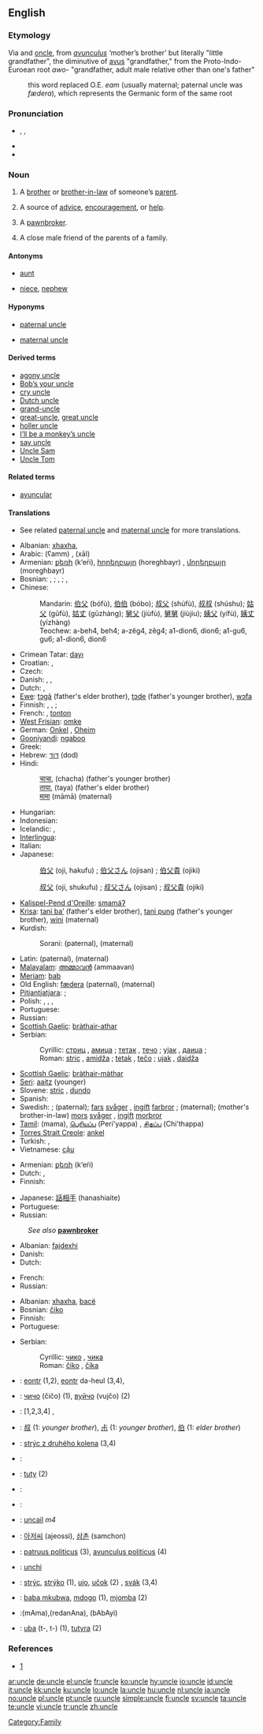 {{rfc|Tamil has its own script; Vietnamese translations}}
==English==

===Etymology===
Via {{ME.}} and {{OF.}} [[oncle]], from {{L.}} ''[[avunculus]]'' ‘mother’s brother’ but literally "little grandfather", the diminutive of [[avus]] "grandfather," from the Proto-Indo-Euroean root ''awo-'' "grandfather, adult male relative other than one's father"
: this word replaced O.E. ''eam'' (usually maternal; paternal uncle was ''fædera''), which represents the Germanic form of the same root

===Pronunciation===
* {{enPR|ŭngʹkəl}}, {{IPA|/ˈʌŋkəl/}}, {{SAMPA|"VNk@l}}
* {{audio|en-us-uncle.ogg|Audio (US)}}
* {{rhymes|ʌŋkəl}}

===Noun===
{{en-noun}}

# A [[brother]] or [[brother-in-law]] of someone’s [[parent]].
# {{context|figuratively}} A source of [[advice]], [[encouragement]], or [[help]].
# {{context|UK|informal}} A [[pawnbroker]].
# {{context|Southern US|colloquial}} A close male friend of the parents of a family.

====Antonyms====
* {{italbrac|with regard to gender}} [[aunt]]
* {{italbrac|with regard to ancestry}} [[niece]], [[nephew]]

====Hyponyms====
* {{italbrac|brother of someone’s father}} [[paternal uncle]]
* {{italbrac|brother of someone’s mother}} [[maternal uncle]]

====Derived terms====
* [[agony uncle]]
* [[Bob’s your uncle]]
* [[cry uncle]]
* [[Dutch uncle]]
* [[grand-uncle]]
* [[great-uncle]], [[great uncle]]
* [[holler uncle]]
* [[I’ll be a monkey’s uncle]]
* [[say uncle]]
* [[Uncle Sam]]
* [[Uncle Tom]]

====Related terms====
* [[avuncular]]

====Translations====
* See related [[paternal uncle]] and [[maternal uncle]] for more translations.

{{trans-top|brother (or brother-in-law) of someone’s parent}}
* Albanian: [[xhaxha]], {{t+|sq|dajë|xs=Albanian}}
* Arabic: {{Arab|[[عم]]}} (ʕamm) {{m}} {{italbrac|paternal}}, {{Arab|[[خال]]}} (xāl) {{m}} {{italbrac|maternal}}
* Armenian: [[քեռի]] (k‘eŕi), [[հորեղբայր]] (horeghbayr) {{italbrac|paternal}}, [[մորեղբայր]] (moreghbayr) {{italbrac|maternal}}
* Bosnian: {{italbrac|paternal}} {{t-|bs|stric|m}}, {{t-|bs|amidža|m}}; {{italbrac|brother-in-law of parent}} {{t-|bs|tetak|m}}, {{t-|bs|tečo|m}}; {{italbrac|maternal}} {{t-|bs|ujak|m}}, {{t-|bs|daidža|m}}
* Chinese:
*: Mandarin: {{italbrac|father’s elder brother}} [[伯父]] (bófù), [[伯伯]] (bóbo); {{italbrac|father’s younger brother}} [[叔父]] (shúfù), [[叔叔]] (shúshu); {{italbrac|father's brother-in-law}} [[姑父]] (gūfù), [[姑丈]] (gūzhàng); {{italbrac|maternal}} [[舅父]] (jiùfù), [[舅舅]] (jiùjiu); {{italbrac|mother's brother-in-law}}[[姨父]] (yífù), [[姨丈]] (yízhàng)
*: Teochew: {{italbrac|father’s elder brother}} a-beh4, beh4; {{italbrac|father’s younger brother}} a-zêg4, zêg4; {{italbrac|father's brother-in-law}} a1-dion6, dion6; {{italbrac|maternal}} a1-gu6, gu6; {{italbrac|mother's brother-in-law}} a1-dion6, dion6 {{italbrac|mother's brother-in-law}}
* Crimean Tatar: [[dayı]]
* Croatian: {{t+|hr|stric|m}} {{italbrac|paternal}}, {{t+|hr|ujak|m}} {{italbrac|maternal}}
* Czech: {{t-|cs|strýc|m}}
* Danish: {{t-|da|onkel|c}}, {{t-|da|farbror|c}} {{italbrac|paternal}}, {{t-|da|morbror|c}} {{italbrac|maternal}}
* Dutch: {{t+|nl|oom|m}}, {{italbrac|Flemish}} {{t-|nl|nonkel|m}}
* [[Ewe]]: [[tɔgã]] (father's elder brother), [[tɔɖe]] (father's younger brother), [[wɔfa]] {{italbrac|maternal}}
* Finnish: {{t+|fi|setä}} {{italbrac|paternal}}, {{t-|fi|setäpuoli}} {{italbrac|father's brother-in-law}}, {{t+|fi|eno}} {{italbrac|maternal}}; {{t-|fi|enopuoli}} {{italbrac|mother's brother-in-law}}
* French: {{t+|fr|oncle|m}}, [[tonton]] {{m}} {{italbrac|informal}}
* [[West Frisian]]: [[omke]] {{m}}
* German: [[Onkel]] {{m}}, {{italbrac|archaic}} [[Oheim]] {{m}}
* [[Gooniyandi]]: [[ngaboo]]
* Greek: {{t+|el|θείος|tr=thíos|sc=Grek|m}}
* Hebrew: [[דוד|דּוֹד]] (dod) {{m}}
* Hindi:
*: [[चाचा]], (chacha) (father's younger brother)
*: [[ताया]], (taya) (father's elder brother)
*: [[मामा]] (māmā) (maternal)
* Hungarian: {{t+|hu|nagybácsi}}
* Indonesian: {{t+|id|paman|xs=Indonesian}}
* Icelandic: {{t+|is|föðurbróðir|m}} {{italbrac|paternal}}, {{t+|is|móðurbróðir|m}} {{italbrac|maternal}}
* [[Interlingua]]: {{t-|ia|oncle|xs=Interlingua}}
* Italian: {{t+|it|zio|m}}
* Japanese:
*: {{italbrac|older}} [[伯父]] (oji, hakufu) {{italbrac|humble}}; [[伯父さん]] (ojisan) {{italbrac|polite}}; [[伯父貴]] (ojiki) {{italbrac|honorific}}
*: {{italbrac|younger}} [[叔父]] (oji, shukufu) {{italbrac|humble}}; [[叔父さん]] (ojisan) {{italbrac|polite}}; [[叔父貴]] (ojiki) {{italbrac|honorific}}
{{trans-mid}}
* [[Kalispel-Pend d'Oreille]]: [[smamáʔ]]
* [[Krisa]]: [[tani baʼ]] (father's elder brother), [[tani pung]] (father's younger brother), [[wini]] (maternal)
* Kurdish:
*: Sorani: {{t|ku|مام|tr=mam|sc=KUchar}} (paternal), {{t|ku|خاڵ|tr=xall|sc=KUchar}} (maternal)
* Latin: {{t+|la|patruus|m}} (paternal), {{t+|la|avunculus|m}} (maternal)
* [[Malayalam]]: [[അമ്മാവന്‍]] (ammaavan)
* [[Meriam]]: [[bab]]
* Old English: [[fædera]] {{m}} (paternal), {{t-|ang|eam|m|alt=ēam|xs=Old English}} (maternal)
* [[Pitjantjatjara]]: {{unicode|[[mama maḻatja]]}} {{italbrac|parent’s younger brother}}; {{unicode|[[mama puḻka]]}} {{italbrac|parent’s older brother}}
* Polish: {{t+|pl|stryj|m}}, {{t-|pl|stryjek|m}}, {{t+|pl|wuj|m}}, {{t+|pl|wujek|m}}
* Portuguese: {{t+|pt|tio}}
* Russian: {{t+|ru|дядя|m|tr=djádja|sc=Cyrl}}
* [[Scottish Gaelic]]: [[bràthair-athar]] {{m}}
* Serbian:
*: Cyrillic: {{italbrac|paternal}} [[стриц]] {{m}}, [[амиџа]] {{m}}; {{italbrac|parent's brother-in-law}} [[тетак]] {{m}}, [[течо]] {{m}}; {{italbrac|maternal}} [[ујак]] {{m}}, [[даиџа]] {{m}};
*: Roman: {{italbrac|paternal}} [[stric]] {{m}}, [[amidža]] {{m}}; {{italbrac|parent's brother-in-law}} [[tetak]] {{m}}, [[tečo]] {{m}}; {{italbrac|maternal}} [[ujak]] {{m}}, [[daidža]] {{m}}
* [[Scottish Gaelic]]: [[bràthair-màthar]] {{m}}
* [[Seri]]: [[aaitz]] (younger)
* Slovene: [[stric]] {{m}}, [[dundo]] {{m}}
* Spanish: {{t+|es|tío|m}}
* Swedish: {{t-|sv|onkel|c}}; {{t+|sv|farbror|c}} (paternal); {{italbrac|father's brother-in-law}} [[far]]s [[svåger]] {{c}}, [[ingift]] [[farbror]] {{c}}; {{t+|sv|morbror|c}} (maternal); (mother's brother-in-law) [[mor]]s [[svåger]] {{c}}, [[ingift]] [[morbror]] {{c}}
* [[Tamil]]: (mama), [[பெரியப்ப]] (Peri'yappa) {{italbrac|parent’s elder brother}}, [[சிதப்ப]] (Chi'thappa) {{italbrac|parent’s younger brother}}
* [[Torres Strait Creole]]: [[ankel]]
* Turkish: {{t+|tr|amca}} {{italbrac|paternal}}, {{t+|tr|dayı}} {{italbrac|maternal}}
* Vietnamese: [[cậu]] {{italbrac|for both elder and younger one than mother, mostly for southerners; for northerners "[[bác]]" is for elder one, "[[chú]]" for younger one}}
{{trans-bottom}}

{{trans-top|source of advice, encouragement, or help}}
* Armenian: [[քեռի]] (k‘eŕi)
* Dutch: {{t+|nl|oompje|m}}, {{t-|nl|suikeroom|m}}
* Finnish: {{t-|fi|kummisetä}}
{{trans-mid}}
* Japanese: [[話相手]] (hanashiaite)
* Portuguese: {{t+|pt|tio|m}}
* Russian: {{t+|ru|дядя|m|tr=djádja|sc=Cyrl}}
{{trans-bottom}}

<!--Add INFORMAL terms to this table, where these exist-->
{{trans-top|UK informal: pawnbroker}}
: ''See also'' '''[[pawnbroker]]'''
* Albanian: [[fajdexhi]]
* Danish: {{t-|da|onkel|c}}
* Dutch: {{t-|nl|pandjesbaas|m}}
{{trans-mid}}
* French: {{t-|fr|ma tante}}
* Russian: {{t-|ru|ростовщик|m|tr=rostovščík|sc=Cyrl}}
{{trans-bottom}}

{{trans-top|close male friend of the parents}}
* Albanian: [[xhaxha]], [[bacë]]
* Bosnian: [[čiko]] {{m}}
* Finnish: {{t+|fi|setä}}
* Portuguese: {{t+|pt|tio|m}}
{{trans-mid}}
* Serbian:
*: Cyrillic: [[чико]] {{m}}, [[чика]] {{m}}
*: Roman: [[čiko]] {{m}}, [[čika]] {{m}}
{{trans-bottom}}

{{checktrans-top}}
* {{ttbc|Breton}}: [[eontr]] {{m}} (1,2), [[eontr]] da-heul (3,4), {{t-|br|tonton|m|xs=Breton}} {{italbrac|child’s language}}
* {{ttbc|Bulgarian}}: [[чичо]] (čičo) {{m}} (1), [[вуйчо]] (vujčo) {{m}} (2)
* {{ttbc|Catalan}}: [1,2,3,4] {{t-|ca|tiu}} {{m}}, {{t+|ca|oncle|m}}
* {{ttbc|CJKV Characters}}: [[叔]] (1: ''younger brother''), [[尗]] (1: ''younger brother''), [[伯]] (1: ''elder brother'')
* {{ttbc|Czech}}: [[strýc z druhého kolena]] (3,4) {{m}}
* {{ttbc|Esperanto}}: {{t-|eo|onklo|xs=Esperanto}}
* {{ttbc|Guaraní}}: [[tuty]] (2)
* {{ttbc|Ido}}: {{t+|io|onklo|xs=Ido}}
{{checktrans-mid}}
* {{ttbc|Indonesian}}: {{t+|id|oom|xs=Indonesian}}
* {{ttbc|Irish}}: [[uncail]] ''m4''
* {{ttbc|Korean}}: [[아저씨]] (ajeossi), [[삼촌]] (samchon)
* {{ttbc|Latin}}: [[patruus politicus]] (3), [[avunculus politicus]] (4)
* {{ttbc|Romanian}}: [[unchi]] {{m}}
* {{ttbc|Slovak}}: [[strýc]], [[strýko]] (1), [[ujo]], [[učok]] (2) {{m}}, [[svák]] (3,4) {{m}}
* {{ttbc|Swahili}}: [[baba mkubwa]], [[mdogo]] (1), [[mjomba]] (2)
* {{ttbc|Telugu}}:(mAma){{t|te|మామ|sc=Telu}},(redanAna){{t|te|పెదనాన|sc=Telu}}, (bAbAyi){{t|te|బాబాయి|sc=Telu}}
* {{ttbc|Tupinambá}}: [[uba]] (t-, t-) (1), [[tutyra]] (2)
{{checktrans-bottom}}

===References===
* {{R:Online Etymology Dictionary}} [http://www.etymonline.com/index.php?search=uncle&searchmode=none]

[[Category:Family]]

[[ar:uncle]]
[[de:uncle]]
[[el:uncle]]
[[fr:uncle]]
[[ko:uncle]]
[[hy:uncle]]
[[io:uncle]]
[[id:uncle]]
[[it:uncle]]
[[kk:uncle]]
[[ku:uncle]]
[[lo:uncle]]
[[la:uncle]]
[[hu:uncle]]
[[nl:uncle]]
[[ja:uncle]]
[[no:uncle]]
[[pl:uncle]]
[[pt:uncle]]
[[ru:uncle]]
[[simple:uncle]]
[[fi:uncle]]
[[sv:uncle]]
[[ta:uncle]]
[[te:uncle]]
[[vi:uncle]]
[[tr:uncle]]
[[zh:uncle]]